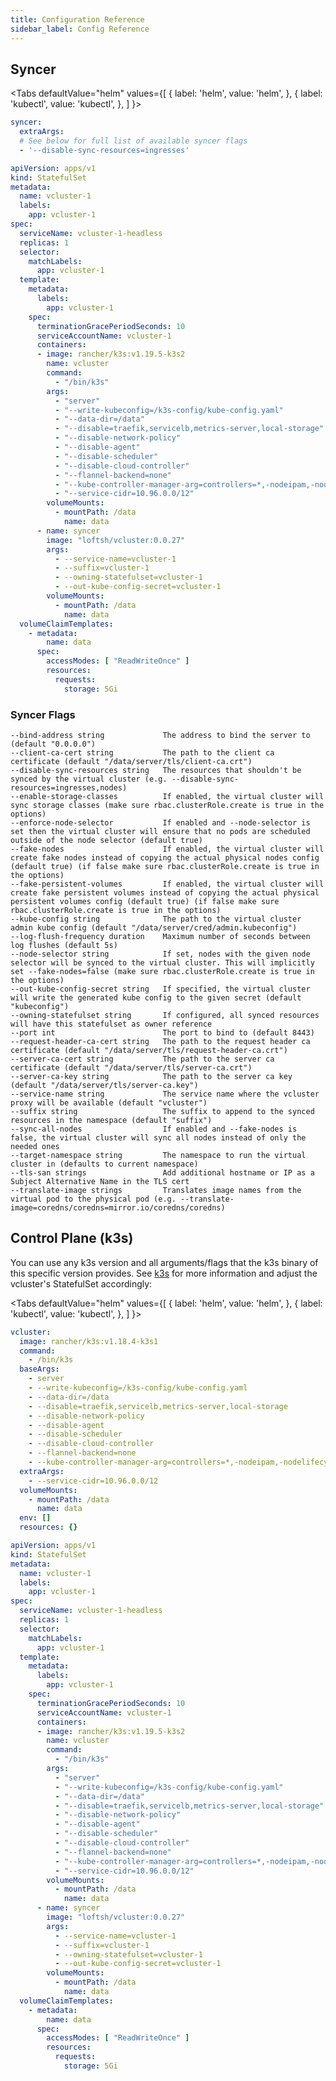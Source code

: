 ```yaml
---
title: Configuration Reference
sidebar_label: Config Reference
---
```




## Syncer


<Tabs
  defaultValue="helm"
  values={[
    { label: 'helm', value: 'helm', },
    { label: 'kubectl', value: 'kubectl', },
  ]
}>
<TabItem value="helm">

```yaml
syncer:
  extraArgs:
  # See below for full list of available syncer flags
  - '--disable-sync-resources=ingresses'
```

</TabItem>
<TabItem value="kubectl">

```yaml {40-49}
apiVersion: apps/v1
kind: StatefulSet
metadata:
  name: vcluster-1
  labels:
    app: vcluster-1
spec:
  serviceName: vcluster-1-headless
  replicas: 1
  selector:
    matchLabels:
      app: vcluster-1
  template:
    metadata:
      labels:
        app: vcluster-1
    spec:
      terminationGracePeriodSeconds: 10
      serviceAccountName: vcluster-1
      containers:
      - image: rancher/k3s:v1.19.5-k3s2
        name: vcluster
        command:
          - "/bin/k3s"
        args:
          - "server"
          - "--write-kubeconfig=/k3s-config/kube-config.yaml"
          - "--data-dir=/data"
          - "--disable=traefik,servicelb,metrics-server,local-storage"
          - "--disable-network-policy"
          - "--disable-agent"
          - "--disable-scheduler"
          - "--disable-cloud-controller"
          - "--flannel-backend=none"
          - "--kube-controller-manager-arg=controllers=*,-nodeipam,-nodelifecycle,-persistentvolume-binder,-attachdetach,-persistentvolume-expander,-cloud-node-lifecycle"  
          - "--service-cidr=10.96.0.0/12"
        volumeMounts:
          - mountPath: /data
            name: data
      - name: syncer
        image: "loftsh/vcluster:0.0.27"
        args:
          - --service-name=vcluster-1
          - --suffix=vcluster-1
          - --owning-statefulset=vcluster-1
          - --out-kube-config-secret=vcluster-1
        volumeMounts:
          - mountPath: /data
            name: data
  volumeClaimTemplates:
    - metadata:
        name: data
      spec:
        accessModes: [ "ReadWriteOnce" ]
        resources:
          requests:
            storage: 5Gi
```

</TabItem>
</Tabs>

### Syncer Flags

```
--bind-address string             The address to bind the server to (default "0.0.0.0")
--client-ca-cert string           The path to the client ca certificate (default "/data/server/tls/client-ca.crt")
--disable-sync-resources string   The resources that shouldn't be synced by the virtual cluster (e.g. --disable-sync-resources=ingresses,nodes)
--enable-storage-classes          If enabled, the virtual cluster will sync storage classes (make sure rbac.clusterRole.create is true in the options)
--enforce-node-selector           If enabled and --node-selector is set then the virtual cluster will ensure that no pods are scheduled outside of the node selector (default true)
--fake-nodes                      If enabled, the virtual cluster will create fake nodes instead of copying the actual physical nodes config (default true) (if false make sure rbac.clusterRole.create is true in the options)
--fake-persistent-volumes         If enabled, the virtual cluster will create fake persistent volumes instead of copying the actual physical persistent volumes config (default true) (if false make sure rbac.clusterRole.create is true in the options)
--kube-config string              The path to the virtual cluster admin kube config (default "/data/server/cred/admin.kubeconfig")
--log-flush-frequency duration    Maximum number of seconds between log flushes (default 5s)
--node-selector string            If set, nodes with the given node selector will be synced to the virtual cluster. This will implicitly set --fake-nodes=false (make sure rbac.clusterRole.create is true in the options)
--out-kube-config-secret string   If specified, the virtual cluster will write the generated kube config to the given secret (default "kubeconfig")
--owning-statefulset string       If configured, all synced resources will have this statefulset as owner reference
--port int                        The port to bind to (default 8443)
--request-header-ca-cert string   The path to the request header ca certificate (default "/data/server/tls/request-header-ca.crt")
--server-ca-cert string           The path to the server ca certificate (default "/data/server/tls/server-ca.crt")
--server-ca-key string            The path to the server ca key (default "/data/server/tls/server-ca.key")
--service-name string             The service name where the vcluster proxy will be available (default "vcluster")
--suffix string                   The suffix to append to the synced resources in the namespace (default "suffix")
--sync-all-nodes                  If enabled and --fake-nodes is false, the virtual cluster will sync all nodes instead of only the needed ones
--target-namespace string         The namespace to run the virtual cluster in (defaults to current namespace)
--tls-san strings                 Add additional hostname or IP as a Subject Alternative Name in the TLS cert
--translate-image strings         Translates image names from the virtual pod to the physical pod (e.g. --translate-image=coredns/coredns=mirror.io/coredns/coredns)
```

## Control Plane (k3s)
You can use any k3s version and all arguments/flags that the k3s binary of this specific version provides. See [k3s](https://k3s.io/) for more information and adjust the vcluster's StatefulSet accordingly:

<Tabs
  defaultValue="helm"
  values={[
    { label: 'helm', value: 'helm', },
    { label: 'kubectl', value: 'kubectl', },
  ]
}>
<TabItem value="helm">

```yaml
vcluster:
  image: rancher/k3s:v1.18.4-k3s1
  command:
    - /bin/k3s
  baseArgs:
    - server
    - --write-kubeconfig=/k3s-config/kube-config.yaml
    - --data-dir=/data
    - --disable=traefik,servicelb,metrics-server,local-storage
    - --disable-network-policy
    - --disable-agent
    - --disable-scheduler
    - --disable-cloud-controller
    - --flannel-backend=none
    - --kube-controller-manager-arg=controllers=*,-nodeipam,-nodelifecycle,-persistentvolume-binder,-attachdetach,-persistentvolume-expander,-cloud-node-lifecycle
  extraArgs:
    - --service-cidr=10.96.0.0/12 
  volumeMounts:
    - mountPath: /data
      name: data
  env: []
  resources: {}
```

</TabItem>
<TabItem value="kubectl">

```yaml {21-39}
apiVersion: apps/v1
kind: StatefulSet
metadata:
  name: vcluster-1
  labels:
    app: vcluster-1
spec:
  serviceName: vcluster-1-headless
  replicas: 1
  selector:
    matchLabels:
      app: vcluster-1
  template:
    metadata:
      labels:
        app: vcluster-1
    spec:
      terminationGracePeriodSeconds: 10
      serviceAccountName: vcluster-1
      containers:
      - image: rancher/k3s:v1.19.5-k3s2
        name: vcluster
        command:
          - "/bin/k3s"
        args:
          - "server"
          - "--write-kubeconfig=/k3s-config/kube-config.yaml"
          - "--data-dir=/data"
          - "--disable=traefik,servicelb,metrics-server,local-storage"
          - "--disable-network-policy"
          - "--disable-agent"
          - "--disable-scheduler"
          - "--disable-cloud-controller"
          - "--flannel-backend=none"
          - "--kube-controller-manager-arg=controllers=*,-nodeipam,-nodelifecycle,-persistentvolume-binder,-attachdetach,-persistentvolume-expander,-cloud-node-lifecycle"  
          - "--service-cidr=10.96.0.0/12"
        volumeMounts:
          - mountPath: /data
            name: data
      - name: syncer
        image: "loftsh/vcluster:0.0.27"
        args:
          - --service-name=vcluster-1
          - --suffix=vcluster-1
          - --owning-statefulset=vcluster-1
          - --out-kube-config-secret=vcluster-1
        volumeMounts:
          - mountPath: /data
            name: data
  volumeClaimTemplates:
    - metadata:
        name: data
      spec:
        accessModes: [ "ReadWriteOnce" ]
        resources:
          requests:
            storage: 5Gi
```

</TabItem>
</Tabs>
